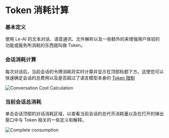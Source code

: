 # Token 消耗计算

### 基本定义

使用 Le-AI 的文本对话、语音通讯、文件解析以及一些额外的来增强用户体验的功能或服务所消耗的东西就叫做 Token。

### 会话消耗计算

每次对话后，当前会话的令牌消耗将实时计算并显示在顶部标题下方。这使您可以快速确定会话的总费用以及是否超过了语言模型本身的 [Token 限制](https://docs.ltopx.com/zh-CN/token)

![Conversation Cost Calculation](/basic/token-calculation/token.png)

### 当前会话总消耗

单击会话顶部的对话消耗区域，以查看当前会话的总代币消耗量以及在打开的弹出窗口中与 Token 相关的一些定义和解释。

![Complete consumption](/basic/token-calculation/cost.png)

